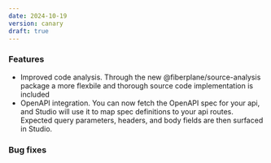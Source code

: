 ```yaml
---
date: 2024-10-19
version: canary
draft: true
---
```


### Features
* Improved code analysis. Through the new @fiberplane/source-analysis package a more flexbile and thorough source code implementation is included
* OpenAPI integration. You can now fetch the OpenAPI spec for your api, and Studio will use it to map spec definitions to your api routes. Expected query parameters, headers, and body fields are then surfaced in Studio.

### Bug fixes
